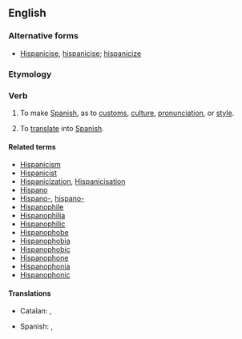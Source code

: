 ==English==

===Alternative forms===
* [[Hispanicise]], [[hispanicise]]; [[hispanicize]]

===Etymology===
{{suffix|Hispanic|ize}}

===Verb===
{{en-verb|Hispanicizes|Hispanicizing|Hispanicized}}

# {{context|transitive|lang=en}} To make [[Spanish]], as to [[customs]], [[culture]], [[pronunciation]], or [[style]].
# {{context|transitive|lang=en}} To [[translate]] into [[Spanish]].

====Related terms====
* [[Hispanicism]]
* [[Hispanicist]]
* [[Hispanicization]], [[Hispanicisation]]
* [[Hispano]]
* [[Hispano-]], [[hispano-]]
* [[Hispanophile]]
* [[Hispanophilia]]
* [[Hispanophilic]]
* [[Hispanophobe]]
* [[Hispanophobia]]
* [[Hispanophobic]]
* [[Hispanophone]]
* [[Hispanophonia]]
* [[Hispanophonic]]

====Translations====
{{trans-top|Hispanize, hispanize}}
* Catalan: {{t+|ca|hispanitzar}}, {{t+|ca|espanyolitzar}}
{{trans-mid}}
* Spanish: {{t|es|hispanizar}}, {{t+|es|españolizar}}
{{trans-bottom}}